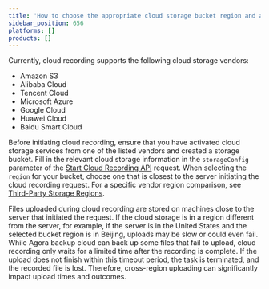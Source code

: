 ```yaml
---
title: 'How to choose the appropriate cloud storage bucket region and address cross-region upload challenges?'
sidebar_position: 656
platforms: []
products: []
---
```


Currently, cloud recording supports the following cloud storage vendors:

- Amazon S3
- Alibaba Cloud
- Tencent Cloud
- Microsoft Azure
- Google Cloud
- Huawei Cloud
- Baidu Smart Cloud

Before initiating cloud recording, ensure that you have activated cloud storage services from one of the listed vendors and created a storage bucket. Fill in the relevant cloud storage information in the `storageConfig` parameter of the [Start Cloud Recording API](/cloud-recording/get-started/getstarted#start-recording) request. When selecting the `region` for your bucket, choose one that is closest to the server initiating the cloud recording request. For a specific vendor region comparison, see [Third-Party Storage Regions](/cloud-recording/reference/region-vendor).

Files uploaded during cloud recording are stored on machines close to the server that initiated the request. If the cloud storage is in a region different from the server, for example, if the server is in the United States and the selected bucket region is in Beijing, uploads may be slow or could even fail. While Agora backup cloud can back up some files that fail to upload, cloud recording only waits for a limited time after the recording is complete. If the upload does not finish within this timeout period, the task is terminated, and the recorded file is lost. Therefore, cross-region uploading can significantly impact upload times and outcomes.